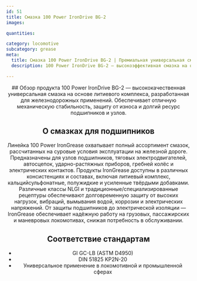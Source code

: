 ```yaml
---
id: 51
title: Смазка 100 Power IronDrive BG-2
images:

quantities:

category: locomotive
subcategory: grease
meta:
  title: Смазка 100 Power IronDrive BG-2 | Премиальная универсальная смазка для локомотивов
  description: 100 Power IronDrive BG-2 — высокоэффективная смазка на основе литиевого комплекса, разработанная для локомотивных и промышленных применений. Обеспечивает отличную механическую стабильность, защиту от износа и длительный срок службы подшипников и общих узлов. Соответствует GI GC-LB (ASTM D4950) и DIN 51825 KP2N-20 для надёжного универсального применения на грузовых и пассажирских локомотивах.

---
```


<Header>
  ## Обзор продукта
  100 Power IronDrive BG-2 — высококачественная универсальная смазка на основе литиевого комплекса, разработанная для железнодорожных применений. Обеспечивает отличную механическую стабильность, защиту от износа и долгий ресурс подшипников и узлов.

  ## О смазках для подшипников
  Линейка 100 Power IronGrease охватывает полный ассортимент смазок, рассчитанных на суровые условия эксплуатации на железной дороге. Предназначены для узлов подшипников, тяговых электродвигателей, автосцепок, ударно-растяжных приборов, гребней колёс и электрических контактов. Продукты IronGrease доступны в различных консистенциях и составах, включая литиевый комплекс, кальцийсульфонатные, полужидкие и усиленные твёрдыми добавками. Различные классы NLGI и традиционные/специализированные рецептуры обеспечивают долговременную защиту от высоких нагрузок, вибраций, вымывания водой, коррозии и электрических напряжений. От защиты подшипников до электрической изоляции — IronGrease обеспечивает надёжную работу на грузовых, пассажирских и маневровых локомотивах, снижая потребность в обслуживании.

  ## Соответствие стандартам
  - GI GC-LB (ASTM D4950)
  - DIN 51825 KP2N-20
  - Универсальное применение в локомотивной и промышленной сферах

</Header>
